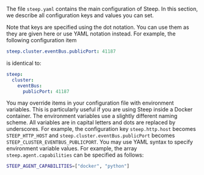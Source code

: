 The file `steep.yaml` contains the main configuration of Steep. In this section,
we describe all configuration keys and values you can set.

Note that keys are specified using the dot notation. You can use them as
they are given here or use YAML notation instead. For example, the following
configuration item

```yaml
steep.cluster.eventBus.publicPort: 41187
```

is identical to:

```yaml
steep:
  cluster:
    eventBus:
      publicPort: 41187
```

You may override items in your configuration file with environment variables.
This is particularly useful if you are using Steep inside a Docker container.
The environment variables use a slightly different naming scheme. All variables
are in capital letters and dots are replaced by underscores. For example,
the configuration key `steep.http.host` becomes `STEEP_HTTP_HOST` and
`steep.cluster.eventBus.publicPort` becomes `STEEP_CLUSTER_EVENTBUS_PUBLICPORT`.
You may use YAML syntax to specify environment variable values. For example,
the array `steep.agent.capabilities` can be specified as follows:

```bash
STEEP_AGENT_CAPABILITIES=["docker", "python"]
```

